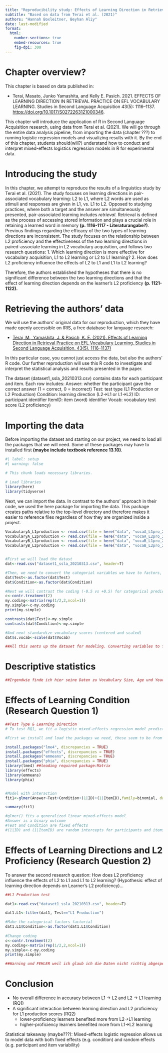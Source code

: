 ```yaml
---
title: "Reproducibility study: Effects of Learning Direction in Retrieval Practice on EFL Vocabulary Learning"
subtitle: "Based on data from Terai et al. (2021)"
authors: "Hannah Boxleitner, Beyhan Aliy"
date: last-modified
format:
  html:
    number-sections: true
    embed-resources: true
    fig-dpi: 300
---
```


# Chapter overview?

This chapter is based on data published in:

-   Terai, Masato, Junko Yamashita, and Kelly E. Pasich. 2021. EFFECTS OF LEARNING DIRECTION IN RETRIEVAL PRACTICE ON EFL VOCABULARY LEARNING. Studies in Second Language Acquisition 43(5): 1116–1137. <https://doi.org/10.1017/S0272263121000346>.

This chapter will introduce the application of R in Second Language Acquisition research, using data from Terai et al. (2021). We will go through the entire data analysis pipeline, from importing the data (chapter ???) to running logistic regression models and visualizing results with it. By the end of this chapter, students should(will?) understand how to conduct and interpret mixed-effects logistics regression models in R for experimental data.

# Introducing the study

In this chapter, we attempt to reproduce the results of a linguistics study by Terai et al. (2021). The study focuses on learning directions in pair-associated vocabulary learning: L2 to L1, where L2 words are used as stimuli and responses are given in L1, vs. L1 to L2. Opposed to studying practices, where both a target and the answer are simultaneously presented, pair-associated learning includes *retrieval*. Retrieval is defined as the process of accessing stored information and plays a crucial role in retaining a learned word in memory **(p. 1116-1117 - Literaturangabe?)**. Previous findings regarding the efficacy of the two types of learning directions are inconsistent. The study focuses on the relationship between L2 proficiency and the effectiveness of the two learning directions in paired-associate learning in L2 vocabulary acquisition, and follows two research questions: 1. Which learning direction is more effective for vocabulary acquisition, L1 to L2 learning or L2 to L1 learning? 2. How does L2 proficiency influence the effects of L2 to L1 and L1 to L2 learning?

Therefore, the authors established the hypotheses that there is no significant difference between the two learning directions and that the effect of learning direction depends on the learner’s L2 proficiency **(p. 1121-1122).**

# Retrieving the authors' data

We will use the authors' original data for our reproduction, which they have made openly accessible on IRIS, a free database for language research:

-   [Terai, M., Yamashita, J. & Pasich, K. E. (2021). Effects of Learning Direction in Retrieval Practice on EFL Vocabulary Learning. Studies in Second Language Acquisition. 43(5). 1116–1137)](https://www.iris-database.org/search/?s_publicationAPAInlineReference=Terai%20et%20al.%20(2021))

In this particular case, you cannot just access the data, but also the authors' R code. Our further reproduction will use this R code to investigate and interpret the statistical analysis and results presented in the paper.

The dataset (dataset1_ssla_20210313.csv) contains data for each participant and item. Each row includes:
Answer: whether the participant gave the correct answer (1 = correct, 0 = incorrect)
Test: test type (L1 Production or L2 Production)
Condition: learning direction (L2->L1 or L1->L2)
ID: participant identifier
ItemID: item (word) identifier
Vocab: vocabulary test score (L2 proficiency)


# Importing the data

Before importing the dataset and starting on our project, we need to load all the packages that we will need. Some of these packages may have to installed first **(maybe include textbook reference 13.10)**.

```r
#| label: setup
#| warning: false

# This chunk loads necessary libraries.

# Load libraries
library(here)
library(tidyverse)

```

Next, we can import the data. In contrast to the authors' approach in their code, we used the here package for importing the data. This package creates paths relative to the top-level directory and therefore makes it easier to reference files regardless of how they are organized inside a project.

```r
VocabularyA_L1production <- read.csv(file = here("data", "vocaA_L1pro_20210313.csv"))
VocabularyA_L2production <- read.csv(file = here("data", "vocaA_L2pro_20210313.csv"))
VocabularyB_L1production <- read.csv(file = here("data", "vocaB_L1pro_20210313.csv"))
VocabularyB_L2production <- read.csv(file = here("data", "vocaB_L2pro_20210313.csv"))


#First we will load the datast
dat<-read.csv("dataset1_ssla_20210313.csv", header=T)

#Then, we need to convert the categorial variables we have to factors, this is done with the code (?) as.factor()
dat$Test<-as.factor(dat$Test)
dat$Condition<-as.factor(dat$Condition)

#Next we will contrast the coding (-0.5 vs +0.5) for categorical predictors
c<-contr.treatment(2)
my.coding<-matrix(rep(1/2,2,ncol=1))
my.simple<-c-my.coding
print(my.simple)

contrasts(dat$Test)<-my.simple
contrasts(dat$Condition)<-my.simple

#And next standardize vocabulary scores (centered and scaled)
dat$s.vocab<-scale(dat$Vocab)

##All this sents up the dataset for modeling. Converting variables to factors and coding them with contrast ensures that they are interpreted correctly in the regression. Scaling the vocabulary scores helps with interaction terms.
```

# Descriptive statistics

```r
##Irgendwie finde ich hier seine Daten zu Vocabulary Size, Age und Years of Leaning nicht? Im R Code habe ich nichts zu der Tabelle "descriptive statistics of the participants" gefunden?? Falls du sie findest kann man das ja wirklich easy ausrechnen lassen etc..
```


# Effects of Learning Condition (Research Question 1)
```r
##Test Type & Learning Direction
# To test RQ1, we fit a logistic mixed-effects regression model predicting accuracy (Answer) from Test, Condition, and their interaction.

#First we install and load the packages we need, these seem to be from an older Rstudio version but they still work just fine!

install.packages("lme4", discrepancies = TRUE)
install.packages("effects", discrepancies = TRUE)
install.packages("emmeans", discrepancies = TRUE)
install.packages("phia", discrepancies = TRUE)
library(lme4) ##leading required package:Matrix
library(effects)
library(emmeans)
library(phia)


#Model with interaction
fit1<-glmer(Answer~Test+Condition+(1|ID)+(1|ItemID),family=binomial, data=dat, glmerControl(optimizer="bobyqa"))

summary(fit1)

#glmer() fits a generalized linear mixed-effects model
#Answer is a binary outcome 
#Test and Condition are fixed effects
#(1|ID) and (1|ItemID) are random intercepts for participants and items
```

# Effects of Learning Directions and L2 Proficiency (Research Question 2)

To answer the second research question: How does L2 proficiency influence the effects of L2 to L1 and L1 to L2 learning? (Hypothesis: effect of learning direction depends on Learner's L2 proficiency)...
```r
##L1 Production test

dat1<-read.csv("dataset1_ssla_20210313.csv", header=T)

dat1.L1<-filter(dat1, Test=="L1 Production")

#Make the categorical factors factorial
dat1.L1$Condition<-as.factor(dat1.L1$Condition)
  
#Change coding
c<-contr.treatment(2)
my.coding<-matrix(rep(1/2,2,ncol=1))
my.simple<-c-my.coding
print(my.simple)

##Warning und FEHLER weil ich glaub ich die Daten nicht richtig abgespeichert habe, ich ändere das noch + ich muss hiervor das ganze Zeug (Codierung) einfügen bevor alles klappt glaube ich

```

# Conclusion

- No overall difference in accuracy between L1 -> L2 and L2 -> L1 learning (RQ1)
- A significant interaction between learning direction and L2 proficiency for L1 production scores (RQ2)
  - lower-proficiency learners benefited more from L2->L1 learning
  - higher-proficiency learners benefited more from L1->L2 learning
  
Statistical takeaway (maybe???): Mixed-effects logistic regression allows us to model data with both fixed effects (e.g. condition) and random effects (e.g. participant and item variability)
